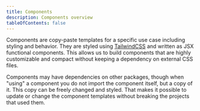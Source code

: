 ```yaml
---
title: Components
description: Components overview
tableOfContents: false
---
```



Components are copy-paste templates for a specific use case including styling and behavior.
They are styled using [TailwindCSS](https://tailwindcss.com/) and written as JSX functional components. This allows us to build components that are highly customizable and compact without keeping a dependency on external CSS files.

Components may have dependencies on other packages, though when "using" a component you do not import the component itself, but a copy of it. This copy can be freely changed and styled. That makes it possible to update or change the component templates without breaking the projects that used them.

<div class="pt-12">
  <ComponentList />
</div>
